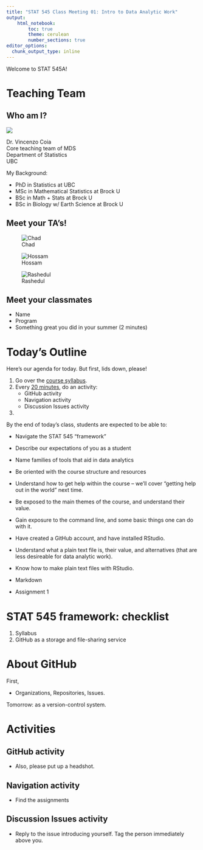 ```yaml
---
title: "STAT 545 Class Meeting 01: Intro to Data Analytic Work"
output:
    html_notebook:
        toc: true
        theme: cerulean
        number_sections: true
editor_options: 
  chunk_output_type: inline
---
```


Welcome to STAT 545A!

# Teaching Team

## Who am I?

![](cm001_files/vincenzo.jpg)

Dr. Vincenzo Coia   
Core teaching team of MDS   
Department of Statistics   
UBC   

My Background:

- PhD in Statistics at UBC
- MSc in Mathematical Statistics at Brock U
- BSc in Math + Stats at Brock U
- BSc in Biology w/ Earth Science at Brock U

## Meet your TA's!

![Chad](cm001_files/chad.jpeg)


![Hossam](cm001_files/hossam.jpeg)


![Rashedul](cm001_files/rashedul.jpeg)

## Meet your classmates

- Name
- Program
- Something great you did in your summer (2 minutes)

# Today's Outline

Here's our agenda for today. But first, lids down, please!

1. Go over the [course syllabus](http://stat545.com/Classroom).
2. Every [20 minutes](https://www.youtube.com/watch?v=kxGWsHYITAw), do an activity:
    - GitHub activity
    - Navigation activity
    - Discussion Issues activity
3. 

By the end of today’s class, students are expected to be able to:

- Navigate the STAT 545 “framework”
- Describe our expectations of you as a student
- Name families of tools that aid in data analytics


- Be oriented with the course structure and resources
- Understand how to get help within the course -- we'll cover "getting help out in the world" next time.
- Be exposed to the main themes of the course, and understand their value.
- Gain exposure to the command line, and some basic things one can do with it.
- Have created a GitHub account, and have installed RStudio.
- Understand what a plain text file is, their value, and alternatives (that are less desireable for data analytic work).
- Know how to make plain text files with RStudio.
- Markdown
- Assignment 1

# STAT 545 framework: checklist

1. Syllabus
2. GitHub as a storage and file-sharing service

# About GitHub

First, 

- Organizations, Repositories, Issues. 

Tomorrow: as a version-control system. 

# Activities

## GitHub activity

- Also, please put up a headshot.

## Navigation activity

- Find the assignments

## Discussion Issues activity

- Reply to the issue introducing yourself. Tag the person immediately above you. 












